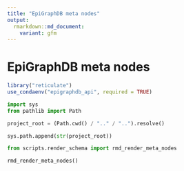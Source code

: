 ```yaml
---
title: "EpiGraphDB meta nodes"
output:
  rmarkdown::md_document:
    variant: gfm
---
```


# EpiGraphDB meta nodes

```r
library("reticulate")
use_condaenv("epigraphdb_api", required = TRUE)
```

```python
import sys
from pathlib import Path

project_root = (Path.cwd() / ".." / "..").resolve()

sys.path.append(str(project_root))
```

```python
from scripts.render_schema import rmd_render_meta_nodes

rmd_render_meta_nodes()
```
